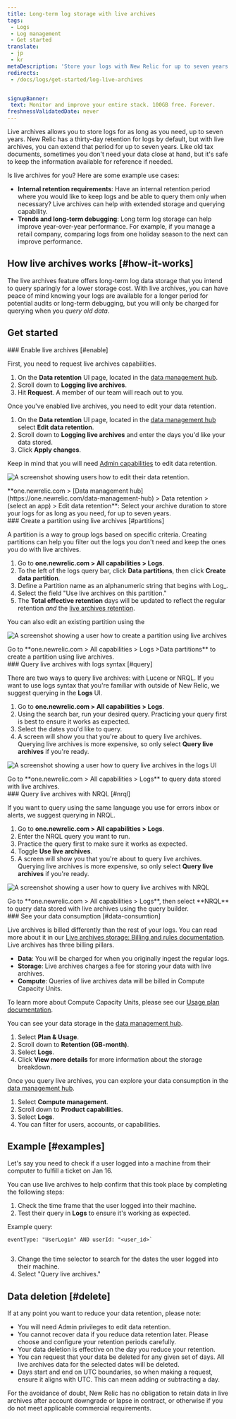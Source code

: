```yaml
---
title: Long-term log storage with live archives
tags:
 - Logs
 - Log management
 - Get started
translate:
 - jp
 - kr
metaDescription: 'Store your logs with New Relic for up to seven years using live archives.'
redirects:
 - /docs/logs/get-started/log-live-archives


signupBanner:
 text: Monitor and improve your entire stack. 100GB free. Forever.
freshnessValidatedDate: never
---
```











Live archives allows you to store logs for as long as you need, up to seven years. New Relic has a thirty-day retention for logs by default, but with live archives, you can extend that period for up to seven years. Like old tax documents, sometimes you don't need your data close at hand, but it's safe to keep the information available for reference if needed.


Is live archives for you? Here are some example use cases:


* **Internal retention requirements**: Have an internal retention period where you would like to keep logs and be able to query them only when necessary? Live archives can help with extended storage and querying capability.
* **Trends and long-term debugging**: Long term log storage can help improve year-over-year performance. For example, if you manage a retail company, comparing logs from one holiday season to the next can improve performance.


## How live archives works [#how-it-works]


The live archives feature offers long-term log data storage that you intend to query sparingly for a lower storage cost. With live archives, you can have peace of mind knowing your logs are available for a longer period for potential audits or long-term debugging, but you will only be charged for querying when you _query old data_.


## Get started
<Steps>
<Step>
### Enable live archives [#enable]


First, you need to request live archives capabilities. 


1. On the **Data retention** UI page, located in the [data management hub](https://one.newrelic.com/data-management-hub).
2. Scroll down to **Logging live archives**.
3. Hit **Request**. A member of our team will reach out to you.


Once you've enabled live archives, you need to edit your data retention.


1. On the **Data retention** UI page, located in the [data management hub](https://one.newrelic.com/data-management-hub) select **Edit data retention**.
2. Scroll down to **Logging live archives** and enter the days you'd like your data stored. 
3. Click **Apply changes**.


Keep in mind that you will need [Admin capabilities](/docs/accounts/accounts-billing/new-relic-one-user-management/user-management-concepts/#roles) to edit data retention.


<img
   title= "edit data retention"
   alt= "A screenshot showing users how to edit their data retention."
   src={logsEditDataRetentionLiveArchives}
/>


<figcaption>
 **one.newrelic.com > [Data management hub] (https://one.newrelic.com/data-management-hub) > Data retention > (select an app) > Edit data retention**: Select your archive duration to store your logs for as long as you need, for up to seven years.
</figcaption>
</Step>


<Step>
### Create a partition using live archives [#partitions]


A partition is a way to group logs based on specific criteria. Creating partitions can help you filter out the logs you don't need and keep the ones you do with live archives.


1. Go to **one.newrelic.com > All capabilities > Logs**.
2. To the left of the logs query bar, click **Data partitions**, then click **Create data partition**.
3. Define a Partition name as an alphanumeric string that begins with Log_.
4. Select the field "Use live archives on this partition."
5. The **Total effective retention** days will be updated to reflect the regular retention _and_ the [live archives retention](/docs/logs/get-started/live-archives-costs/#what-counts).


You can also edit an existing partition using the


<img
   title= "create a live archives partition"
   alt= "A screenshot showing a user how to create a partition using live archives"
   src={logsCreateaPartitionUsingLiveArchives}
/>


<figcaption>
   Go to **one.newrelic.com > All capabilities > Logs >Data partitions** to create a partition using live archives.
</figcaption>


</Step>


<Step>
### Query live archives with logs syntax [#query]


There are two ways to query live archives: with Lucene or NRQL. If you want to use logs syntax that you're familiar with outside of New Relic, we suggest querying in the **Logs** UI.


1. Go to **one.newrelic.com > All capabilities > Logs**.
2. Using the search bar, run your desired query. Practicing your query first is best to ensure it works as expected.
3. Select the dates you'd like to query.
4. A screen will show you that you're about to query live archives. Querying live archives is more expensive, so only select **Query live archives** if you're ready.


<img
   title= "lucene live archives"
   alt= "A screenshot showing a user how to query live archives in the logs UI"
   src={logsLuceneLiveArchives}
/>


<figcaption>
   Go to **one.newrelic.com > All capabilities > Logs** to query data stored with live archives.
</figcaption>


</Step>


<Step>
### Query live archives with NRQL [#nrql]


If you want to query using the same language you use for errors inbox or alerts, we suggest querying in NRQL.


1. Go to **one.newrelic.com > All capabilities > Logs**.
2. Enter the NRQL query you want to run.
3. Practice the query first to make sure it works as expected.
4. Toggle **Use live archives**.
5. A screen will show you that you're about to query live archives. Querying live archives is more expensive, so only select **Query live archives** if you're ready.




<img
   title= "nrql live archives"
   alt= "A screenshot showing a user how to query live archives with NRQL"
   src={logsQueryLiveArchivesNrql}
/>


<figcaption>
   Go to **one.newrelic.com > All capabilities > Logs**, then select **NRQL** to query data stored with live archives using the query builder.
</figcaption>
</Step>


<Step>
### See your data consumption [#data-consumtion]


Live archives is billed differently than the rest of your logs. You can read more about it in our [Live archives storage: Billing and rules documentation](/docs/logs/get-started/live-archives-costs/). Live archives has three billing pillars.


* **Data**: You will be charged for when you originally ingest the regular logs.
* **Storage**: Live archives charges a fee for storing your data with live archives.
* **Compute**: Queries of live archives data will be billed in Compute Capacity Units.


To learn more about Compute Capacity Units, please see our [Usage plan documentation](https://docs.newrelic.com/docs/licenses/license-information/usage-plans/new-relic-usage-plan/#list-price).


You can see your data storage in the [data management hub](https://one.newrelic.com/data-management-hub).


1. Select **Plan & Usage**.
2. Scroll down to **Retention (GB-month)**.
3. Select **Logs**.
4. Click **View more details** for more information about the storage breakdown.


Once you query live archives, you can explore your data consumption in the [data management hub](https://one.newrelic.com/data-management-hub).




1. Select **Compute management**.
2. Scroll down to **Product capabilities**.
3. Select **Logs**.
4. You can filter for users, accounts, or capabilities.
</Step>
</Steps>


## Example [#examples]


Let's say you need to check if a user logged into a machine from their computer to fulfill a ticket on Jan 16.


You can use live archives to help confirm that this took place by completing the following steps:


1. Check the time frame that the user logged into their machine.
2. Test their query in **Logs** to ensure it's working as expected.


Example query:


```
eventType: "UserLogin" AND userId: "<user_id>`


```
3. Change the time selector to search for the dates the user logged into their machine.
4. Select "Query live archives."


## Data deletion [#delete]


If at any point you want to reduce your data retention, please note:


* You will need Admin privileges to edit data retention.
* You cannot recover data if you reduce data retention later. Please choose and configure your retention periods carefully.
* Your data deletion is effective on the day you reduce your retention.
* You can request that your data be deleted for any given set of days. All live archives data for the selected dates will be deleted.
* Days start and end on UTC boundaries, so when making a request, ensure it aligns with UTC. This can mean adding or subtracting a day.

<Callout variant="tip">
   For the avoidance of doubt, New Relic has no obligation to retain data in live archives after account downgrade or lapse in contract, or otherwise if you do not meet applicable commercial requirements.
</Callout>


<DocTiles>
 <DocTile title='Understand how live archives billing works' number='1' path="/docs/logs/get-started/live-archives-costs" ></DocTile>
 <DocTile title='Learn more about creating data partitions' number='2' path="/docs/logs/ui-data/data-partitions/"></DocTile>
 <DocTile title='Query your logs' number='3' path="/docs/logs/ui-data/query-syntax-logs/" ></DocTile>
</DocTiles>





